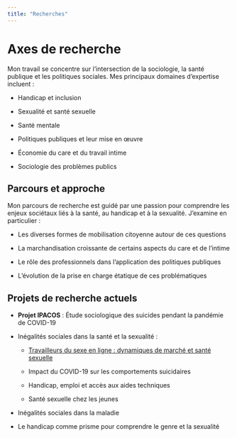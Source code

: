 ```yaml
---
title: "Recherches"
---
```


# Axes de recherche

Mon travail se concentre sur l'intersection de la sociologie, la santé
publique et les politiques sociales. Mes principaux domaines d'expertise
incluent :

-   Handicap et inclusion

-   Sexualité et santé sexuelle

-   Santé mentale

-   Politiques publiques et leur mise en œuvre

-   Économie du care et du travail intime

-   Sociologie des problèmes publics

## Parcours et approche

Mon parcours de recherche est guidé par une passion pour comprendre les
enjeux sociétaux liés à la santé, au handicap et à la sexualité.
J'examine en particulier :

-   Les diverses formes de mobilisation citoyenne autour de ces
    questions

-   La marchandisation croissante de certains aspects du care et de
    l'intime

-   Le rôle des professionnels dans l'application des politiques
    publiques

-   L'évolution de la prise en charge étatique de ces problématiques

## Projets de recherche actuels

-   **Projet IPACOS** : Étude sociologique des suicides pendant la
    pandémie de COVID-19

-   Inégalités sociales dans la santé et la sexualité :

    -   [Travailleurs du sexe en ligne : dynamiques de marché et santé
        sexuelle](pierrebrassseur.fr/recherches/ecosex.qmd)

    -   Impact du COVID-19 sur les comportements suicidaires

    -   Handicap, emploi et accès aux aides techniques

    -   Santé sexuelle chez les jeunes

-   Inégalités sociales dans la maladie

-   Le handicap comme prisme pour comprendre le genre et la sexualité
